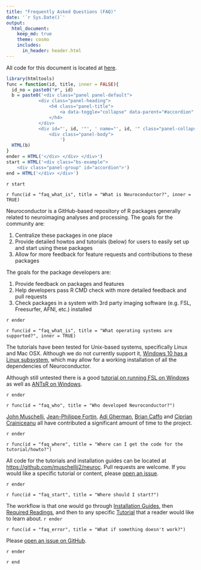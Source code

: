 ```yaml
---
title: "Frequently Asked Questions (FAQ)"
date: '`r Sys.Date()`'
output: 
  html_document:
    keep_md: true
    theme: cosmo
    includes:
      in_header: header.html      
---
```


All code for this document is located at [here](https://raw.githubusercontent.com/muschellij2/neuroc/master/faq/index.R).

```r
library(htmltools)
func = function(id, title, inner = FALSE){
  id_no = paste0("#", id)
  b = paste0('<div class="panel panel-default">
            <div class="panel-heading">
                <h4 class="panel-title">
                    <a data-toggle="collapse" data-parent="#accordion" href="', id_no, '">', title, '</a>
                </h4>
            </div>
            <div id="', id, '"', ' name="', id, '" class="panel-collapse collapse ', ifelse(inner, "in", ""), '">
                <div class="panel-body">
                    ')
  HTML(b)
}
ender = HTML('</div> </div> </div>')
start = HTML('<div class="bs-example">
    <div class="panel-group" id="accordion">')
end = HTML('</div> </div>')
```


`r start`

`r func(id = "faq_what_is", title = "What is Neuroconductor?", inner = TRUE)`

<!-- ## What is Neuroconductor? -->

Neuroconductor is a GitHub-based repository of R packages generally related to neuroimaging analyses and processing.  The goals for the community are:

1.  Centralize these packages in one place
2.  Provide detailed howtos and tutorials (below) for users to easily set up and start using these packages
3.  Allow for more feedback for feature requests and contributions to these packages

The goals for the package developers are:

1. Provide feedback on packages and features
2. Help developers pass R CMD check with more detailed feedback and pull requests
3. Check packages in a system with 3rd party imaging software (e.g. FSL, Freesurfer, AFNI, etc.) installed

`r ender`

`r func(id = "faq_what_is", title = "What operating systems are supported?", inner = TRUE)`

The tutorials have been tested for Unix-based systems, specifically Linux and Mac OSX.  Although we do not currently support it, [Windows 10 has a Linux subsystem ](https://msdn.microsoft.com/en-us/commandline/wsl/install_guide), which may allow for a working installation of all the dependencies of Neuroconductor. 

Although still untested there is a good [tutorial on running FSL on Windows](http://www.nemotos.net/?p=1481) as well as [ANTsR on Windows](https://github.com/stnava/ANTsR/wiki/Installing-ANTsR-in-Windows-10-(along-with-FSL,-Rstudio,-Freesurfer,-etc)).  

`r ender`


`r func(id = "faq_who", title = "Who developed Neuroconductor?")`

<!-- ## Who developed Neuroconductor? -->

[John Muschelli](http://johnmuschelli.com/), [Jean-Philippe Fortin](https://jfortinbiostats.com/), [Adi Gherman](http://www.jhsph.edu/faculty/directory/profile/3326/adrian-gherman), [Brian Caffo](http://www.bcaffo.com/) and [Ciprian Crainiceanu](http://www.biostat.jhsph.edu/~ccrainic/) all have contributed a significant amount of time to the project.

`r ender`

`r func(id = "faq_where", title = "Where can I get the code for the tutorial/howto?")`

<!-- ## Where can I get the code for the tutorial/howto? -->

All code for the tutorials and installation guides can be located at [https://github.com/muschellij2/neuroc](https://github.com/muschellij2/neuroc).  Pull requests are welcome.   If you would like a specific tutorial or content, please [open an issue](https://github.com/muschellij2/neuroc/issues).  

`r ender`


`r func(id = "faq_start", title = "Where should I start?")`

<!-- ## Where should I start? -->

The workflow is that one would go through [Installation Guides](../index.html), then [Required Readings](../index.html), and then to any specific [Tutorial](../index.html) that a reader would like to learn about. 
`r ender`


`r func(id = "faq_error", title = "What if something doesn't work?")`

<!-- ## What if something doesn't work? -->

Please [open an issue on GitHub](https://github.com/muschellij2/neuroc/issues).  

`r ender`

`r end`

